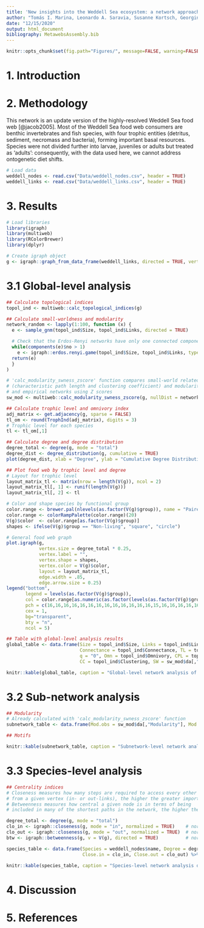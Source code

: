 ```yaml
---
title: 'New insights into the Weddell Sea ecosystem: a network approach'
author: "Tomás I. Marina, Leonardo A. Saravia, Susanne Kortsch, Georgina Cordone, Vanesa Salinas, Iara D. Rodríguez and Fernando R. Momo"
date: "12/15/2020"
output: html_document
bibliography: MetawebsAssembly.bib
---
```


```r
knitr::opts_chunk$set(fig.path="Figures/", message=FALSE, warning=FALSE)
```

# 1. Introduction

\newpage

# 2. Methodology

This network is an update version of the highly-resolved Weddell Sea food web [@jacob2005].
Most of the Weddell Sea food web consumers are benthic invertebrates and fish species, with four trophic entities (detritus, sediment, necromass and bacteria), forming important basal resources. Species were not divided further into larvae, juveniles or adults but treated as ‘adults’: consequently, with the data used here, we cannot address ontogenetic diet shifts.

```r
# Load data
weddell_nodes <- read.csv("Data/weddell_nodes.csv", header = TRUE)
weddell_links <- read.csv("Data/weddell_links.csv", header = TRUE)
```

\newpage

# 3. Results

```r
# Load libraries
library(igraph)
library(multiweb)
library(RColorBrewer)
library(dplyr)

# Create igraph object
g <- igraph::graph_from_data_frame(weddell_links, directed = TRUE, vertices = weddell_nodes)
```

# 3.1 Global-level analysis

```r

## Calculate topological indices
topol_ind <- multiweb::calc_topological_indices(g)

## Calculate small-worldness and modularity
network_random <- lapply(1:100, function (x) {
  e <- sample_gnm(topol_ind$Size, topol_ind$Links, directed = TRUE)

  # Check that the Erdos-Renyi networks have only one connected component
  while(components(e)$no > 1)
    e <- igraph::erdos.renyi.game(topol_ind$Size, topol_ind$Links, type = "gnm", directed = TRUE)
  return(e) 
  }
)

# 'calc_modularity_swness_zscore' function compares small-world related properties
# (characteristic path length and clustering coefficient) and modularity between random
# and empirical networks using Z scores
sw_mod <- multiweb::calc_modularity_swness_zscore(g, nullDist = network_random)  # this takes a while

## Calculate trophic level and omnivory index
adj_matrix <- get.adjacency(g, sparse = FALSE)
tl_om <- round(TrophInd(adj_matrix), digits = 3)
# Trophic level for each species
tl <- tl_om[,1]

## Calculate degree and degree distribution
degree_total <- degree(g, mode = "total")
degree_dist <- degree_distribution(g, cumulative = TRUE)
plot(degree_dist, xlab = "Degree", ylab = "Cumulative Degree Distribution")

## Plot food web by trophic level and degree
# Layout for trophic level
layout_matrix_tl <- matrix(nrow = length(V(g)), ncol = 2)
layout_matrix_tl[, 1] <- runif(length(V(g)))
layout_matrix_tl[, 2] <- tl

# Color and shape species by functional group
color.range <- brewer.pal(nlevels(as.factor(V(g)$group)), name = "Paired")
color.range <- colorRampPalette(color.range)(20)
V(g)$color  <- color.range[as.factor(V(g)$group)]
shapes <- ifelse(V(g)$group == "Non-living", "square", "circle")

# General food web graph
plot.igraph(g,
            vertex.size = degree_total * 0.25,
            vertex.label = "",
            vertex.shape = shapes,
            vertex.color = V(g)$color,
            layout = layout_matrix_tl,
            edge.width = .85,
            edge.arrow.size = 0.25)
legend("bottom",
       legend = levels(as.factor(V(g)$group)),
       col = color.range[as.numeric(as.factor(levels(as.factor(V(g)$group))))],
       pch = c(16,16,16,16,16,16,16,16,16,16,16,16,16,15,16,16,16,16,16,16),
       cex = 1,
       bg="transparent",
       bty = "n",
       ncol = 5)

## Table with global-level analysis results
global_table <- data.frame(Size = topol_ind$Size, Links = topol_ind$Links, 
                           Connectance = topol_ind$Connectance, TL = topol_ind$TLmean, 
                           q = "0", Omn = topol_ind$Omnivory, CPL = topol_ind$PathLength,
                           CC = topol_ind$Clustering, SW = sw_mod$da[,"isSW"]) %>% mutate_if(is.numeric, round, digits=3)

knitr::kable(global_table, caption = "Global-level network analysis of the Weddell Sea food web. TL = trophic level, q = trophic coherence, Omn = omnivory, CPL = characteristic path length, CC = clustering coefficient, SW = small-world")

```


# 3.2 Sub-network analysis

```r

## Modularity
# Already calculated with 'calc_modularity_swness_zscore' function
subnetwork_table <- data.frame(Mod.obs = sw_mod$da[,"Modularity"], Mod.zscore = sw_mod$da[,"zMO"], Mod.CI.low = sw_mod$da[,"MOlow"], Mod.CI.high = sw_mod$da[,"MOhigh"]) %>% mutate_if(is.numeric, round, digits=4)

## Motifs

knitr::kable(subnetwork_table, caption = "Subnetwork-level network analysis of the Weddell Sea food web. Mod.obs = food web modularity, Mod.zscore = z_score of modularity, Mod.CI = low and high value for confidence interval null modularity")

```

# 3.3 Species-level analysis

```r

## Centrality indices
# Closeness measures how many steps are required to access every other vertex 
# from a given vertex (in- or out-links), the higher the greater importance
# Betweenness measures how central a given node is in terms of being 
# included in many of the shortest paths in the network, the higher the greater importance

degree_total <- degree(g, mode = "total")
clo_in <- igraph::closeness(g, mode = "in", normalized = TRUE)    # normalized by S - 1
clo_out <- igraph::closeness(g, mode = "out", normalized = TRUE)  # normalized by S - 1
btw <- igraph::betweenness(g, v = V(g), directed = TRUE)          # normalized by S - 1

species_table <- data.frame(Species = weddell_nodes$name, Degree = degree_total, Betweenness = btw, 
                            Close.in = clo_in, Close.out = clo_out) %>% mutate_if(is.numeric, round, digits=4)

knitr::kable(species_table, caption = "Species-level network analysis describing of the Weddell Sea food web. Close.in and Close.out = closeness considering paths to and from a species, respectively")
```

\newpage

# 4. Discussion

# 5. References